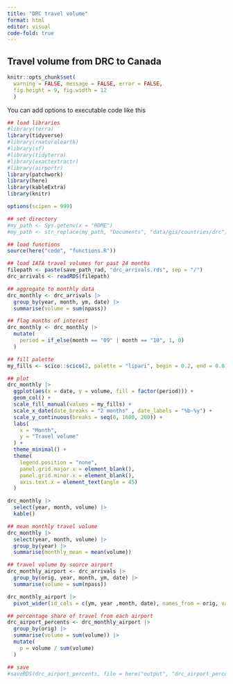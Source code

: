 ```yaml
---
title: "DRC travel volume"
format: html
editor: visual
code-fold: true
---
```


## Travel volume from DRC to Canada

```r
knitr::opts_chunk$set(
  warning = FALSE, message = FALSE, error = FALSE, 
  fig.height = 9, fig.width = 12
  )
```

You can add options to executable code like this

```r
## load libraries
#library(terra)
library(tidyverse)
#library(rnaturalearth)
#library(sf)
#library(tidyterra)
#library(exactextractr)
#library(airportr)
library(patchwork)
library(here)
library(kableExtra)
library(knitr)

options(scipen = 999)

## set directory
#my_path <- Sys.getenv(x = "HOME")
#my_path <- str_replace(my_path, "Documents", "data/gis/countries/drc")

## load functions
source(here("code", "functions.R"))
```

```r
## load IATA travel volumes for past 24 months
filepath <- paste(save_path_rad, "drc_arrivals.rds", sep = "/")
drc_arrivals <- readRDS(filepath)
```

```r
## aggregate to monthly data
drc_monthly <- drc_arrivals |> 
  group_by(year, month, ym, date) |> 
  summarise(volume = sum(npass))

## flag months of interest
drc_monthly <- drc_monthly |> 
  mutate(
    period = if_else(month == "09" | month == "10", 1, 0)
  )
```

```r
## fill palette
my_fills <- scico::scico(2, palette = "lipari", begin = 0.2, end = 0.8)

## plot
drc_monthly |> 
  ggplot(aes(x = date, y = volume, fill = factor(period))) +
  geom_col() +
  scale_fill_manual(values = my_fills) +
  scale_x_date(date_breaks = "2 months" , date_labels = "%b-%y") +
  scale_y_continuous(breaks = seq(0, 1600, 200)) +
  labs(
    x = "Month",
    y = "Travel volume"
  ) +
  theme_minimal() +
  theme(
    legend.position = "none",
    panel.grid.major.x = element_blank(),
    panel.grid.minor.x = element_blank(),
    axis.text.x = element_text(angle = 45)
  )
```

```r
drc_monthly |> 
  select(year, month, volume) |> 
  kable() 
```

```r
## mean monthly travel volume
drc_monthly |> 
  select(year, month, volume) |> 
  group_by(year) |> 
  summarise(monthly_mean = mean(volume))
```

```r
## travel volume by source airport
drc_monthly_airport <- drc_arrivals |> 
  group_by(orig, year, month, ym, date) |> 
  summarise(volume = sum(npass))

drc_monthly_airport |> 
  pivot_wider(id_cols = c(ym, year ,month, date), names_from = orig, values_from = volume)
```

```r
## percentage share of travel from each airport
drc_airport_percents <- drc_monthly_airport |> 
  group_by(orig) |> 
  summarise(volume = sum(volume)) |> 
  mutate(
    p = volume / sum(volume)
  )

## save
#saveRDS(drc_airport_percents, file = here("output", "drc_airport_percents.rds"))
```
